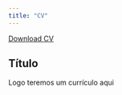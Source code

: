 ```yaml
---
title: "CV"
---
```


<a href="CV.pdf#" class="download" title="Download CV as PDF">Download CV</a>			

## Título

Logo teremos um currículo aqui
